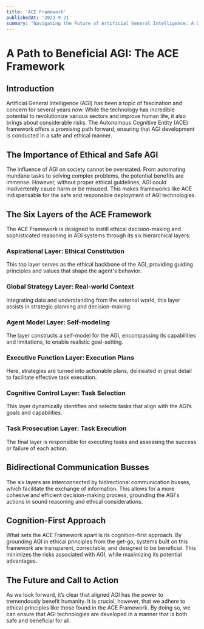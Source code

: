 ```yaml
---
title: 'ACE Framework'
publishedAt: '2023-9-21'
summary: 'Navigating the Future of Artificial General Intelligence: A Deep Dive into the ACE Framework's Ethical and Safe Approach.'
---
```


# A Path to Beneficial AGI: The ACE Framework

## Introduction
Artificial General Intelligence (AGI) has been a topic of fascination and concern for several years now. While the technology has incredible potential to revolutionize various sectors and improve human life, it also brings about considerable risks. The Autonomous Cognitive Entity (ACE) framework offers a promising path forward, ensuring that AGI development is conducted in a safe and ethical manner.

## The Importance of Ethical and Safe AGI
The influence of AGI on society cannot be overstated. From automating mundane tasks to solving complex problems, the potential benefits are immense. However, without proper ethical guidelines, AGI could inadvertently cause harm or be misused. This makes frameworks like ACE indispensable for the safe and responsible deployment of AGI technologies.

## The Six Layers of the ACE Framework
The ACE Framework is designed to instill ethical decision-making and sophisticated reasoning in AGI systems through its six hierarchical layers:

### Aspirational Layer: Ethical Constitution
This top layer serves as the ethical backbone of the AGI, providing guiding principles and values that shape the agent's behavior.

### Global Strategy Layer: Real-world Context
Integrating data and understanding from the external world, this layer assists in strategic planning and decision-making.

### Agent Model Layer: Self-modeling
The layer constructs a self-model for the AGI, encompassing its capabilities and limitations, to enable realistic goal-setting.

### Executive Function Layer: Execution Plans
Here, strategies are turned into actionable plans, delineated in great detail to facilitate effective task execution.

### Cognitive Control Layer: Task Selection
This layer dynamically identifies and selects tasks that align with the AGI’s goals and capabilities.

### Task Prosecution Layer: Task Execution
The final layer is responsible for executing tasks and assessing the success or failure of each action.

## Bidirectional Communication Busses
The six layers are interconnected by bidirectional communication busses, which facilitate the exchange of information. This allows for a more cohesive and efficient decision-making process, grounding the AGI's actions in sound reasoning and ethical considerations.

## Cognition-First Approach
What sets the ACE Framework apart is its cognition-first approach. By grounding AGI in ethical principles from the get-go, systems built on this framework are transparent, correctable, and designed to be beneficial. This minimizes the risks associated with AGI, while maximizing its potential advantages.

## The Future and Call to Action
As we look forward, it’s clear that aligned AGI has the power to tremendously benefit humanity. It is crucial, however, that we adhere to ethical principles like those found in the ACE Framework. By doing so, we can ensure that AGI technologies are developed in a manner that is both safe and beneficial for all.
